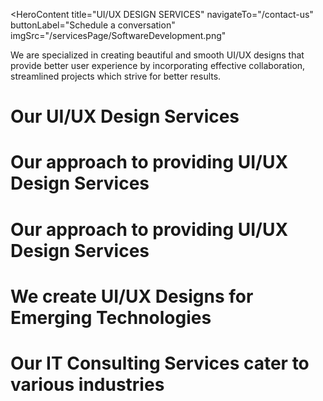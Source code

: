 <HeroContent
  title="UI/UX DESIGN SERVICES"
  navigateTo="/contact-us"
  buttonLabel="Schedule a conversation"
  imgSrc="/servicesPage/SoftwareDevelopment.png"
>
  We are specialized in creating beautiful and smooth UI/UX designs that provide
  better user experience by incorporating effective collaboration, streamlined
  projects which strive for better results.
</HeroContent>

<ClientCompaniesComponent />

# Our UI/UX Design Services

<section className="grid grid-cols-2 gap-10 w-full py-16">
  <section className="w-full col-span-1 cursor-pointer">
    <ServiceCard
      service={{
        id: 1,
        image: "/servicesPage/EthereumContractCompatibility.svg",
        title: "High-fidelity Prototype",
        description:
          "A high-fidelity prototype is created to showcase the functionality of the application and illustrate how it would operate in a real-world setting. Fully interactive prototypes are designed to provide you with a clear understanding of the workflow for your project.",
        urlPath: "",
      }}
    />
  </section>
  <section className="w-full col-span-1 cursor-pointer">
    <ServiceCard
      service={{
        id: 2,
        image: "/servicesPage/TelemedicineSoftwarDevelopment.svg",
        title: "Wireframes",
        description:
          "Wireframes are visual representations that outline the content, structure, and functionality of a mobile application or website. They serve as a blueprint, allowing you to visualize and understand the layout and features that will be present on the pages of your app or software.",
        urlPath: "",
      }}
    />
  </section>
  <section className="w-full col-span-1 cursor-pointer">
    <ServiceCard
      service={{
        id: 3,
        image: "/servicesPage/Development.svg",
        title: "Mobile and Web User Interface Design",
        description:
          "Mobile and Web User Interface Design we strive to creatively transform your ideas and thoughts into a straightforward and fully operational design. We design user interfaces that align with the user's needs and comprehension.",
        urlPath: "",
      }}
    />
  </section>
  <section className="w-full col-span-1 cursor-pointer">
    <ServiceCard
      service={{
        id: 4,
        image: "/servicesPage/MobileApps.svg",
        title: "Cross-Platform Compatibility",
        description:
          "We design and deliver responsive and cross-platform compatible designs by focusing on the fundamental principles of user interface (UI) design and functionality implementation. This ensures that the product or application functions seamlessly across various platforms.",
      }}
    />
  </section>
  <section className="w-full col-span-1 cursor-pointer">
    <ServiceCard
      service={{
        id: 5,
        image: "/servicesPage/TechnicalComponentDefinition.svg",
        title: "Technical Design",
        description:
          "Our team can develop a technical design that enables our clients to comprehend the technical workflow of the project. In this technical design, we specify the technology stack for all the components of the application, any third-party integrations, and the interactions between services and APIs.",
        urlPath: "",
      }}
    />
  </section>
  <section className="w-full col-span-1 cursor-pointer">
    <ServiceCard
      service={{
        id: 6,
        image: "/servicesPage/Softwareredesign.svg",
        title: "Software Redesign",
        description:
          "If you currently have an existing application or website but it lacks an appealing or professional appearance, we can assist you by undertaking a complete redesign of the entire website or application. After thoroughly evaluating your app and gaining an understanding of your target users, we can transform your software to look captivating and visually stunning.",
        urlPath: "",
      }}
    />
  </section>
</section>

# Our approach to providing UI/UX Design Services

<section className="grid grid-cols-1 gap-10 w-full py-16">
  <section className="w-full col-span-1 cursor-pointer">
    <ServiceCard
      service={{
        id: 1,
        image: "/servicesPage/BlockchainConsulting.svg",
        title: "Market Research & Analysis",
        description:
          "We initiate the UX process by collecting, analyzing and defining requirements to understand user desires and goals.",
        urlPath: "",
      }}
    />
  </section>
  <section className="w-full col-span-1 cursor-pointer">
    <ServiceCard
      service={{
        id: 2,
        image: "/servicesPage/BlockchainApplicationDevelopment1.svg",
        title: "Concept Presentation",
        description:
          "By defining the core features of the project and developing information architecture, we present the concept of the project.  ",
      }}
    />
  </section>
  <section className="w-full col-span-1 cursor-pointer">
    <ServiceCard
      service={{
        id: 3,
        image: "/servicesPage/Development4.svg",
        title: "UI/UX Wireframes",
        description:
          "We prototype the structure of the entire app or website, revealing what should be present on the app pages. ",
        urlPath: "",
      }}
    />
  </section>
  <section className="w-full col-span-1 cursor-pointer">
    <ServiceCard
      service={{
        id: 4,
        image: "/servicesPage/UiUxDesign2.svg",
        title: "Fully Functional UX/UI",
        description:
          "Once the client approves wireframes, we create a fully functional UI/UX for your application.",
        urlPath: "",
      }}
    />
  </section>
  <section className="w-full col-span-1 cursor-pointer">
    <ServiceCard
      service={{
        id: 5,
        image: "/servicesPage/EthereumContractCompatibility1.svg",
        title: "Prototype Testing",
        description:
          "We provide early-stage opportunities to clients to test the functionality of UI/UX before creating the final designs.",
        urlPath: "",
      }}
    />
  </section>
  <section className="w-full col-span-1 cursor-pointer">
    <ServiceCard
      service={{
        id: 6,
        image: "/servicesPage/FrontendDevelopment.svg",
        title: "Front-end Development",
        description:
          "Once the designs are ready, designs are moved into the front-end development process. ",
        urlPath: "",
      }}
    />
  </section>
  <section className="w-full col-span-1 cursor-pointer">
    <ServiceCard
      service={{
        id: 7,
        image: "/servicesPage/QuickStellarPOC.svg",
        title: "UI Testing Process",
        description:
          "We check for bugs and errors and provide recommendations on how to enhance the performance and functionality.",
        urlPath: "",
      }}
    />
  </section>
</section>

# Our approach to providing UI/UX Design Services

<section className="grid grid-cols-2 gap-10 w-full py-16">
  <section className="w-full col-span-1 cursor-pointer">
    <ServiceCard
      service={{
        id: 1,
        title: "Wide-ranging Expertise",
        description:
          "Our design team has created various types of apps and software for a wide range of industries, including healthcare, retail, finance, entertainment, insurance and many more.",
        urlPath: "",
      }}
    />
  </section>
  <section className="w-full col-span-1 cursor-pointer">
    <ServiceCard
      service={{
        id: 2,
        title: "Transparent, Communicative and Collaborative",
        description:
          "We provide complete project visibility and multiple open lines of communication from the day project is initiated. We organize weekly calls with clients and update them on the project’s status from time to time. ",
      }}
    />
  </section>
</section>

# We create UI/UX Designs for Emerging Technologies

<section className="grid grid-cols-1 gap-10 w-full py-16">
  <section className="w-full col-span-1 cursor-pointer">
    <ServiceCard
      service={{
        id: 1,
        image: "/servicesPage/Blockchain.svg",
        title: "Blockchain Technology",
        description:
          "Having worked with 20+ Fortune500 clients, we can help you identify the potential of Blockchain for your business idea with our software strategy consulting.",
        urlPath: "",
      }}
    />
  </section>
  <section className="w-full col-span-1 cursor-pointer">
    <ServiceCard
      service={{
        id: 2,
        image: "/servicesPage/ArtificialIntelligence1.svg",
        title: "Artificial Intelligence",
        description:
          "With our expertise in Machine Learning, RPA, Image Processing and Deep Learning models, we transform businesses with next-generation AI software solutions.",
      }}
    />
  </section>
  <section className="w-full col-span-1 cursor-pointer">
    <ServiceCard
      service={{
        id: 3,
        image: "/servicesPage/AugmentedReality.svg",
        title: "Augmented Reality",
        description:
          "Utilize the guarantee of AR to transform essential tasks and become progressively proficient. We turn ideas into real-world AR Applications.",
        urlPath: "",
      }}
    />
  </section>
  <section className="w-full col-span-1 cursor-pointer">
    <ServiceCard
      service={{
        id: 4,
        image: "/servicesPage/MobileAppDevelopmentCompany.svg",
        title: "Mobile & Web Apps",
        description:
          "Being one of the first few companies to launch a commercial app on the App Store, our team can help you launch a successful mobile/web app from scratch, providing you complete assistance from ideation through launch.",
        urlPath: "",
      }}
    />
  </section>
  <section className="w-full col-span-1 cursor-pointer">
    <ServiceCard
      service={{
        id: 5,
        image: "/servicesPage/InternetofThingsDevelopmentCompany1.svg",
        title: "Internet of Things",
        description:
          "With broad expertise in IoT systems and innovations, our IoT specialists structure and create secure IoT solutions that enable you to gather enormous information, and enhance important procedures.",
        urlPath: "",
      }}
    />
  </section>
</section>

# Our IT Consulting Services cater to various industries

<section className="grid grid-cols-4 gap-10 w-full py-16">
  <section className="w-full col-span-1 cursor-pointer">
    <ServiceCard
      service={{
        id: 1,
        image: "/servicesPage/Startup.svg",
        title: "Startup",
        description:
          "Converting business ideas into user-friendly technology solutions for startups with the next level of innovation.",
        urlPath: "",
      }}
    />
  </section>
  <section className="w-full col-span-1 cursor-pointer">
    <ServiceCard
      service={{
        id: 2,
        image: "/servicesPage/Logistics.svg",
        title: "Logistics",
        description:
          "Utilizing the latest technology to simplify logistics processes and minimize operational hurdles.",
      }}
    />
  </section>
  <section className="w-full col-span-1 cursor-pointer">
    <ServiceCard
      service={{
        id: 3,
        image: "/servicesPage/RetailECommerce.svg",
        title: "Retail & E-Commerce",
        description:
          "IT consulting company With an engaging digital solution, innovate the shopping experience for your customers and business.",
        urlPath: "",
      }}
    />
  </section>
  <section className="w-full col-span-1 cursor-pointer">
    <ServiceCard
      service={{
        id: 4,
        image: "/servicesPage/FinTech.svg",
        title: "FinTech",
        description:
          "Automating the complicated processes by Quick payment settlements and drive speed and security to financial transactions.",
        urlPath: "",
      }}
    />
  </section> <section className="w-full col-span-1 cursor-pointer">
    <ServiceCard
      service={{
        id: 5,
        image: "/servicesPage/Automotive.svg",
        title: "Automotive",
        description:
          "Digitize the automotive industry with connected mobile apps to manage vehicles remotely and enhance the manufacturing process.",
        urlPath: "",
      }}
    />
  </section>
  <section className="w-full col-span-1 cursor-pointer">
    <ServiceCard
      service={{
        id: 6,
        image: "/servicesPage/Manufacturing2.svg",
        title: "Manufacturing",
        description:
          "Delivering custom software solutions to automate production processes and reduce operational cost.",
      }}
    />
  </section>
  <section className="w-full col-span-1 cursor-pointer">
    <ServiceCard
      service={{
        id: 7,
        image: "/servicesPage/TravelandHospitalit.svg",
        title: "Travel & Hospitality",
        description:
          "Developing custom travel technology solutions to make traveling more efficient and comfortable for passengers, parcels and personnel.",
        urlPath: "",
      }}
    />
  </section>
  <section className="w-full col-span-1 cursor-pointer">
    <ServiceCard
      service={{
        id: 8,
        image: "/servicesPage/Healthcare3.svg",
        title: "Healthcare",
        description:
          "Improving healthcare services for patients and healthcare professionals by automating health checks with reduced cost and time.",
        urlPath: "",
      }}
    />
  </section>
</section>
